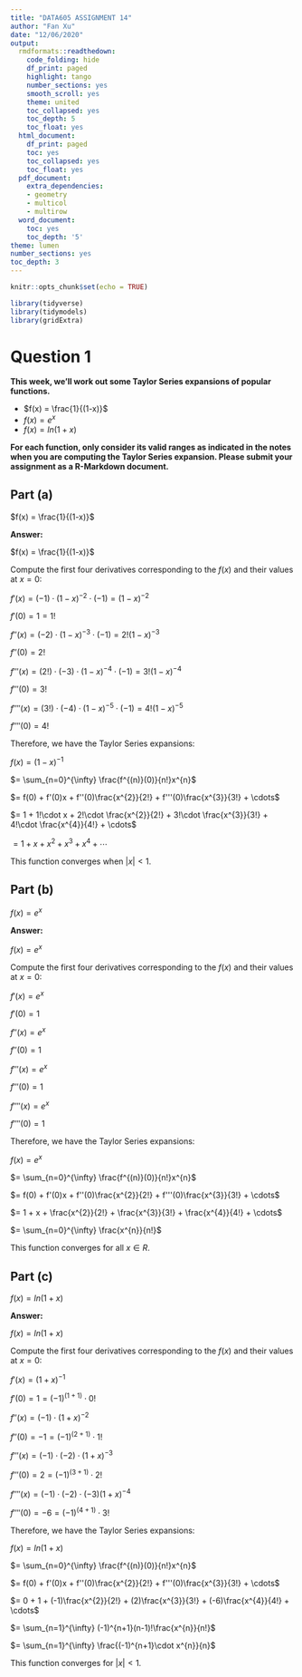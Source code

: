---
title: "DATA605 ASSIGNMENT 14"
author: "Fan Xu"
date: "12/06/2020"
output:
  rmdformats::readthedown:
    code_folding: hide
    df_print: paged
    highlight: tango
    number_sections: yes
    smooth_scroll: yes
    theme: united
    toc_collapsed: yes
    toc_depth: 5
    toc_float: yes
  html_document:
    df_print: paged
    toc: yes
    toc_collapsed: yes
    toc_float: yes
  pdf_document:
    extra_dependencies:
    - geometry
    - multicol
    - multirow
  word_document:
    toc: yes
    toc_depth: '5'
theme: lumen
number_sections: yes
toc_depth: 3
---

```{r setup, include=FALSE}
knitr::opts_chunk$set(echo = TRUE)
```


```{r load library, message=FALSE, warning=FALSE}
library(tidyverse)
library(tidymodels)
library(gridExtra)
```



# Question 1
**This week, we'll work out some Taylor Series expansions of popular functions.**

- $f(x) = \frac{1}{(1-x)}$
- $f(x) = e^{x}$
- $f(x) = ln(1+x)$

**For each function, only consider its valid ranges as indicated in the notes when you are computing the Taylor Series expansion. Please submit your assignment as a R-Markdown document.**


## Part (a)
$f(x) = \frac{1}{(1-x)}$

**Answer:**

$f(x) = \frac{1}{(1-x)}$

Compute the first four derivatives corresponding to the $f(x)$ and their values at $x=0$:

$f'(x) = (-1)\cdot(1-x)^{-2}\cdot(-1) = (1-x)^{-2}$

$f'(0) = 1 = 1!$

$f''(x) = (-2)\cdot(1-x)^{-3}\cdot(-1) = 2!(1-x)^{-3}$

$f''(0) = 2!$

$f'''(x) = (2!)\cdot(-3)\cdot(1-x)^{-4}\cdot(-1) = 3!(1-x)^{-4}$

$f'''(0) = 3!$

$f''''(x) = (3!)\cdot(-4)\cdot(1-x)^{-5}\cdot(-1) = 4!(1-x)^{-5}$

$f''''(0) = 4!$

Therefore, we have the Taylor Series expansions:

$f(x) = (1-x)^{-1}$

$= \sum_{n=0}^{\infty} \frac{f^{(n)}(0)}{n!}x^{n}$

$= f(0) + f'(0)x + f''(0)\frac{x^{2}}{2!} + f'''(0)\frac{x^{3}}{3!} + \cdots$

$= 1 + 1!\cdot x + 2!\cdot \frac{x^{2}}{2!} + 3!\cdot \frac{x^{3}}{3!} +  4!\cdot \frac{x^{4}}{4!} + \cdots$

$= 1 + x + x^{2} + x^{3} + x^{4} + \cdots$

This function converges when $|x|<1$.


## Part (b)
$f(x) = e^{x}$

**Answer:**

$f(x) = e^{x}$

Compute the first four derivatives corresponding to the $f(x)$ and their values at $x=0$:

$f'(x) = e^{x}$

$f'(0) = 1$

$f''(x) = e^{x}$

$f''(0) = 1$

$f'''(x) = e^{x}$

$f'''(0) = 1$

$f''''(x) = e^{x}$

$f''''(0) = 1$

Therefore, we have the Taylor Series expansions:

$f(x) = e^{x}$

$= \sum_{n=0}^{\infty} \frac{f^{(n)}(0)}{n!}x^{n}$

$= f(0) + f'(0)x + f''(0)\frac{x^{2}}{2!} + f'''(0)\frac{x^{3}}{3!} + \cdots$

$= 1 + x + \frac{x^{2}}{2!} + \frac{x^{3}}{3!} + \frac{x^{4}}{4!} + \cdots$

$= \sum_{n=0}^{\infty} \frac{x^{n}}{n!}$

This function converges for all $x \in R$.


## Part (c)
$f(x) = ln(1+x)$

**Answer:**

$f(x) = ln(1+x)$

Compute the first four derivatives corresponding to the $f(x)$ and their values at $x=0$:

$f'(x) = (1+x)^{-1}$

$f'(0) = 1 = (-1)^{(1+1)} \cdot 0!$

$f''(x) = (-1) \cdot (1+x)^{-2}$

$f''(0) = -1 = (-1)^{(2+1)} \cdot 1!$

$f'''(x) = (-1) \cdot (-2) \cdot (1+x)^{-3}$

$f'''(0) = 2  = (-1)^{(3+1)} \cdot 2!$

$f''''(x) = (-1) \cdot (-2) \cdot (-3) (1+x)^{-4}$

$f''''(0) = -6 = (-1)^{(4+1)} \cdot 3!$

Therefore, we have the Taylor Series expansions:

$f(x) = ln(1+x)$

$= \sum_{n=0}^{\infty} \frac{f^{(n)}(0)}{n!}x^{n}$

$= f(0) + f'(0)x + f''(0)\frac{x^{2}}{2!} + f'''(0)\frac{x^{3}}{3!} + \cdots$

$= 0 + 1 + (-1)\frac{x^{2}}{2!} + (2)\frac{x^{3}}{3!} + (-6)\frac{x^{4}}{4!} + \cdots$

$= \sum_{n=1}^{\infty} (-1)^{n+1}(n-1)!\frac{x^{n}}{n!}$

$= \sum_{n=1}^{\infty} \frac{(-1)^{n+1}\cdot x^{n}}{n}$

This function converges for $|x|<1$.
